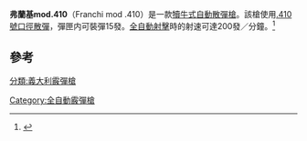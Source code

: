 {{refimprove|time=2014-07-23T14:10:38+00:00}}
{{noteTA
|G1=軍事
|G2=長度單位
|G3=Firearms
}}
{{infobox weapon
| name               = 弗蘭基mod.410型
| image              = 
| caption            = 
| origin             = {{flagcountry|Italy}}
| type               = [[自動散彈槍|自動散彈槍]]
<!-- Type selection -->
| is_ranged          = YES
<!-- Service history -->
| service            = 
| used_by            = 
| wars               = 
<!-- Production history -->
| designer           = 
| design_date        = 
| manufacturer       = {{tsl|en|Luigi Franchi S.p.|弗蘭基公司}}
| unit_cost          = 
| production_date    = 
| number             = 
| variants           = 
<!-- General specifications -->
| spec_label         = 
| weight             = 
| length             = 
| part_length        = 
<!-- Ranged weapon specifications --> 
| cartridge          = [[.410號徑散彈|.410號口徑散彈]]
| cartridge_weight   = 
| caliber            = 
| barrels            = 
| action             = 
| mode               = 半自動、全自動，可[[擊發調變槍械|擊發調變]]
| rate               = 200發／分鐘
| velocity           = 
| range              = 
| max_range          = 
| feed               = 15發[[彈匣|彈匣]]
| sights             = [[機械瞄具|機械瞄具]]
}}

'''弗蘭基mod.410'''（Franchi mod .410）是一款[[犢牛式|犢牛式]][[自動散彈槍|自動散彈槍]]。該槍使用[[.410號徑散彈|.410號口徑散彈]]，彈匣内可裝彈15發。[[自動火器|全自動射擊]]時的射速可達200發／分鐘。<ref>{{Cite web |url=http://spas12.com/spas12not.htm |title=存档副本 |accessdate=2014-07-23 |archive-date=2015-02-21 |archive-url=https://web.archive.org/web/20150221104849/http://spas12.com/spas12not.htm |dead-url=no }}</ref>

==參考==
{{reflist}}

[[分類:義大利霰彈槍|分類:義大利霰彈槍]]
[[Category:全自動霰彈槍|Category:全自動霰彈槍]]
{{枪械小作品}}